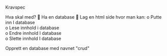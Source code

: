 Kravspec

Hva skal med?
	Ha en database
	Lag en html side hvor man kan:
o	Putte inn I database        
o	Lese innhold i database     
o	Endre innhold I database    
o	Slette innhold I database   


Opprett en database med navnet "crud"